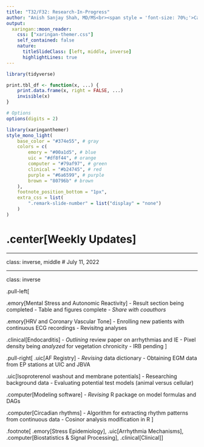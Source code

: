 ```yaml
---
title: "T32/F32: Research-In-Progress"
author: "Anish Sanjay Shah, MD/MS<br><span style = 'font-size: 70%;'>Cardiology Fellow<br>University of Illinois at Chicago</span>"
output:
  xaringan::moon_reader:
    css: ["xaringan-themer.css"]
    self_contained: false
    nature:
      titleSlideClass: [left, middle, inverse]
      highlightLines: true
---
```


```r
library(tidyverse)

print.tbl_df <- function(x, ...) {
	print.data.frame(x, right = FALSE, ...)
	invisible(x)
}

# Options
options(digits = 2)
```

```r
library(xaringanthemer)
style_mono_light(
	base_color = "#374e55", # gray
	colors = c(
		emory = "#00a1d5", # blue
		uic = "#df8f44", # orange
		computer = "#79af97", # green
		clinical = "#b24745", # red
		purple = "#6a6599", # purple
		brown = "80796b" # brown
	),
	footnote_position_bottom = "1px",
	extra_css = list(
		".remark-slide-number" = list("display" = "none")
	)
)
```

# .center[Weekly Updates]

---

class: inverse, middle
# July 11, 2022

---
class: inverse

.pull-left[

.emory[Mental Stress and Autonomic Reactivity] 
- Result section being completed
- Table and figures complete
- _Share with coauthors_

.emory[HRV and Coronary Vascular Tone]
- Enrolling new patients with continuous ECG recordings 
- Revisitng analyses

.clinical[Endocarditis]
- _Outlining_ review paper on arrhythmias and IE 
- Pixel density being _analyzed_ for vegetation chronicity
- IRB pending
]

.pull-right[
.uic[AF Registry]
- _Revising_ data dictionary
- Obtaining EGM data from EP stations at UIC and JBVA

.uic[Isoproterenol washout and membrane potentials]
- Researching background data
- Evaluating potential test models (animal versus cellular)

.computer[Modeling software]
- _Revising_ R package on model formulas and DAGs

.computer[Circadian rhythms]
- Algorithm for extracting rhythm patterns from continuous data
- Cosinor analysis modification in R
]

.footnote[
.emory[Stress Epidemiology], .uic[Arrhythmia Mechanisms], .computer[Biostatistics & Signal Processing], .clinical[Clinical]
]


